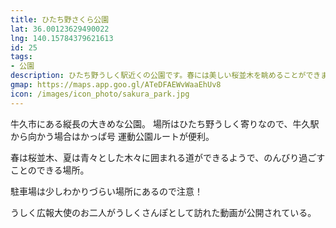 ```yaml
---
title: ひたち野さくら公園
lat: 36.00123629490022
lng: 140.15784379621613
id: 25
tags:
- 公園
description: ひたち野うしく駅近くの公園です。春には美しい桜並木を眺めることができます。
gmap: https://maps.app.goo.gl/ATeDFAEWvWaaEhUv8
icon: /images/icon_photo/sakura_park.jpg
---
```


<LinkedImage
  src="/images/photos/sakura-park_overall-view.jpg"
  href="/photo_pages/sakura-park_overall-view"
/>

牛久市にある縦長の大きめな公園。
場所はひたち野うしく寄りなので、牛久駅から向かう場合はかっぱ号 運動公園ルートが便利。

<LinkedImage
  src="/images/photos/sakura-park_sign.jpg"
  href="/photo_pages/sakura-park_sign"
/>

春は桜並木、夏は青々とした木々に囲まれる道ができるようで、のんびり過ごすことのできる場所。

<LinkedImage
  src="/images/photos/sakura_park-statue.jpg"
  href="/photo_pages/sakura_park-statue"
/>

駐車場は少しわかりづらい場所にあるので注意！

うしく広報大使のお二人がうしくさんぽとして訪れた動画が公開されている。

<YouTubeEmbed videoId="-o3vfO4ZRrRsp_qn" />
